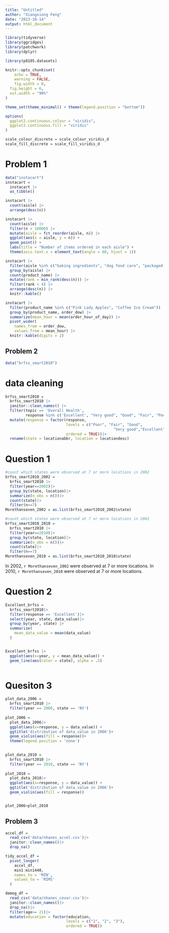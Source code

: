 ```yaml
---
title: "Untitled"
author: "Xiangxiong Feng"
date: "2023-10-14"
output: html_document
---
```



```r
library(tidyverse)
library(ggridges)
library(patchwork)
library(dplyr)

library(p8105.datasets)

knitr::opts_chunk$set(
	echo = TRUE,
	warning = FALSE,
	fig.width = 8, 
  fig.height = 6,
  out.width = "90%"
)

theme_set(theme_minimal() + theme(legend.position = "bottom"))

options(
  ggplot2.continuous.colour = "viridis",
  ggplot2.continuous.fill = "viridis"
)

scale_colour_discrete = scale_colour_viridis_d
scale_fill_discrete = scale_fill_viridis_d
```



# Problem 1

```r

data("instacart")
instacart = 
  instacart |> 
  as_tibble()
```

```r
instacart |> 
  count(aisle) |> 
  arrange(desc(n))
```

```r
instacart |> 
  count(aisle) |> 
  filter(n > 10000) |> 
  mutate(aisle = fct_reorder(aisle, n)) |> 
  ggplot(aes(x = aisle, y = n)) + 
  geom_point() + 
  labs(title = "Number of items ordered in each aisle") +
  theme(axis.text.x = element_text(angle = 60, hjust = 1))
```
```r
instacart |> 
  filter(aisle %in% c("baking ingredients", "dog food care", "packaged vegetables fruits")) |>
  group_by(aisle) |> 
  count(product_name) |> 
  mutate(rank = min_rank(desc(n))) |> 
  filter(rank < 4) |> 
  arrange(desc(n)) |>
  knitr::kable()
```


```r

instacart |>
  filter(product_name %in% c("Pink Lady Apples", "Coffee Ice Cream")) |>
  group_by(product_name, order_dow) |>
  summarize(mean_hour = mean(order_hour_of_day)) |>
  pivot_wider(
    names_from = order_dow, 
    values_from = mean_hour) |>
  knitr::kable(digits = 2)
```





## Problem 2

```r
data("brfss_smart2010")


```

# data cleaning 
```r

brfss_smart2010 =
  brfss_smart2010 |>
  janitor::clean_names() |>
  filter(topic == 'Overall Health',
         response %in% c('Excellent', "Very good", "Good", "Fair", "Poor")) |>
  mutate(response = factor(response, 
                           levels = c("Poor", "Fair", "Good",
                                                "Very good","Excellent"), 
                           ordered = TRUE))|>
  rename(state = locationabbr, location = locationdesc)

```

# Question 1
```r
#count which states were observed at 7 or more locations in 2002
brfss_smart2010_2002 = 
  brfss_smart2010 |>
  filter(year==2002)|>
  group_by(state, location)|>
  summarize(n_obs = n())|>
  count(state)|>
  filter(n>=7) 
Morethanseven_2002 = as.list(brfss_smart2010_2002$state)

#count which states were observed at 7 or more locations in 2002
brfss_smart2010_2010 = 
  brfss_smart2010 |>
  filter(year==2010)|>
  group_by(state, location)|>
  summarize(n_obs = n())|>
  count(state)|>
  filter(n>=7) 
Morethanseven_2010 = as.list(brfss_smart2010_2010$state)

```

In 2002, `r Morethanseven_2002` were observed at 7 or more locations. In 2010, `r Morethanseven_2010` were observed at 7 or more locations.


# Question 2

```r
Excellent_brfss = 
  brfss_smart2010|>
  filter(response == 'Excellent')|>
  select(year, state, data_value)|>
  group_by(year, state) |>
  summarize(
    mean_data_value = mean(data_value)
  )


Excellent_brfss |>
  ggplot(aes(x=year, y = mean_data_value)) +
  geom_line(aes(color = state), alpha = .5)
  
```



# Quesiton 3

```r
plot_data_2006 = 
  brfss_smart2010 |>
  filter(year == 2006, state == 'NY') 
  
plot_2006 = 
  plot_data_2006|>
  ggplot(aes(x=response, y = data_value)) +
  ggtitle('distribution of data_value in 2006')+
  geom_violin(aes(fill = response))+
  theme(legend.position = 'none')
  

plot_data_2010 = 
  brfss_smart2010 |>
  filter(year == 2010, state == 'NY') 
  
plot_2010 = 
  plot_data_2010|>
  ggplot(aes(x=response, y = data_value)) +
  ggtitle('distribution of data_value in 2006')+
  geom_violin(aes(fill = response))


plot_2006+plot_2010
```


## Problem 3

```r
accel_df =
  read_csv('data/nhanes_accel.csv')|>
  janitor::clean_names()|>
  drop_na()

tidy_accel_df = 
  pivot_longer(
    accel_df,
    min1:min1440,
    names_to = 'MIN',
    values_to = 'MIMS'
  )
```

```r
demog_df =
  read_csv('data/nhanes_covar.csv')|>
  janitor::clean_names()|>
  drop_na()|>
  filter(age>= 21)|>
  mutate(education = factor(education, 
                           levels = c("1", "2", "3"), 
                           ordered = TRUE))



```




